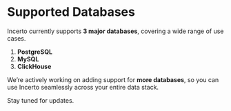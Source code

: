 # Supported Databases

Incerto currently supports **3 major databases**, covering a wide range of use cases.

1. **PostgreSQL**  
2. **MySQL**  
3. **ClickHouse**

We’re actively working on adding support for **more databases**, so you can use Incerto seamlessly across your entire data stack. 

Stay tuned for updates.
